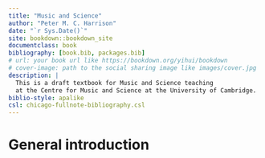 ```yaml
--- 
title: "Music and Science"
author: "Peter M. C. Harrison"
date: "`r Sys.Date()`"
site: bookdown::bookdown_site
documentclass: book
bibliography: [book.bib, packages.bib]
# url: your book url like https://bookdown.org/yihui/bookdown
# cover-image: path to the social sharing image like images/cover.jpg
description: |
  This is a draft textbook for Music and Science teaching 
  at the Centre for Music and Science at the University of Cambridge.
biblio-style: apalike
csl: chicago-fullnote-bibliography.csl
---
```


# General introduction
